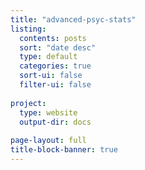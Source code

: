 ```yaml
---
title: "advanced-psyc-stats"
listing:
  contents: posts
  sort: "date desc"
  type: default
  categories: true
  sort-ui: false
  filter-ui: false
  
project:
  type: website
  output-dir: docs
  
page-layout: full
title-block-banner: true
---
```

